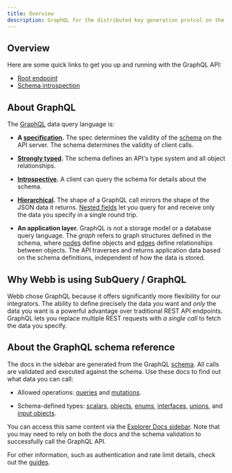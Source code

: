 ```yaml
---
title: Overview
description: GraphQL for the distributed key generation protcol on the Tangle Network.
---
```


## Overview

Here are some quick links to get you up and running with the GraphQL API:

* [Root endpoint](/graphql/guides/forming-calls-with-graphql#the-graphql-endpoint)
* [Schema introspection](/graphql/guides/introduction-to-graphql#discovering-the-graphql-api)

## About GraphQL

The [GraphQL](https://graphql.github.io/) data query language is:

* **A [specification](https://graphql.github.io/graphql-spec/June2018/).** The spec determines the validity of the [schema](/graphql/guides/introduction-to-graphql#schema) on the API server. The schema determines the validity of client calls.

* **[Strongly typed](#about-the-graphql-schema-reference).** The schema defines an API's type system and all object relationships.

* **[Introspective](/graphql/guides/introduction-to-graphql#discovering-the-graphql-api).** A client can query the schema for details about the schema.

* **[Hierarchical](/graphql/guides/forming-calls-with-graphql).** The shape of a GraphQL call mirrors the shape of the JSON data it returns. [Nested fields](/graphql/guides/migrating-from-rest-to-graphql#example-nesting) let you query for and receive only the data you specify in a single round trip.

* **An application layer.** GraphQL is not a storage model or a database query language. The _graph_ refers to graph structures defined in the schema, where [nodes](/graphql/guides/introduction-to-graphql#node) define objects and [edges](/graphql/guides/introduction-to-graphql#edge) define relationships between objects. The API traverses and returns application data based on the schema definitions, independent of how the data is stored.

## Why Webb is using SubQuery / GraphQL

Webb chose GraphQL because it offers significantly more flexibility for our integrators. The ability to define precisely the data you want and _only_ the data you want is a powerful advantage over traditional REST API endpoints. GraphQL lets you replace multiple REST requests with _a single call_ to fetch the data you specify.


## About the GraphQL schema reference

The docs in the sidebar are generated from the GraphQL [schema](/graphql/guides/introduction-to-graphql#discovering-the-graphql-api). All calls are validated and executed against the schema. Use these docs to find out what data you can call:

* Allowed operations: [queries](/graphql/reference/queries) and [mutations](/graphql/reference/mutations).

* Schema-defined types: [scalars](/graphql/reference/scalars), [objects](/graphql/reference/objects), [enums](/graphql/reference/enums), [interfaces](/graphql/reference/interfaces), [unions](/graphql/reference/unions), and [input objects](/graphql/reference/input-objects).

You can access this same content via the [Explorer Docs sidebar](/graphql/guides/using-the-explorer#accessing-the-sidebar-docs). Note that you may need to rely on both the docs and the schema validation to successfully call the GraphQL API.

For other information, such as authentication and rate limit details, check out the [guides](/graphql/guides).